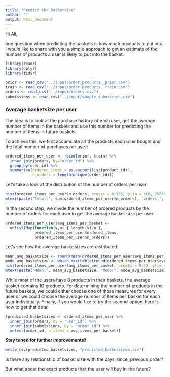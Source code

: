 ```yaml
---
title: "Predict the Basketsize"
author: ""
output: html_document
---
```


Hi All, 

one question when predicting the baskets is how much products to put into. I would like to share with you a simple approach to get an estimate of the number of products a user is likely to put into the basket.

```r
library(readr)
library(dplyr)
library(tidyr)

prior <- read_csv("../input/order_products__prior.csv")
train <- read_csv("../input/order_products__train.csv")
orders <- read_csv("../input/orders.csv")
submissions <- read_csv("../input/sample_submission.csv")
```

### Average basketsize per user 

The idea is to look at the purchase history of each user, get the average number of items in the baskets and use this number for predicting the number of items in future baskets. 

To achieve this, we first accumulate all the products each user bought and the total number of purchases per user:

```r
ordered_items_per_user <- rbind(prior, train) %>% 
  inner_join(orders, by="order_id") %>% 
  group_by(user_id) %>%
  summarise(ordered_items = as.vector(list(product_id)), 
            n_orders = length(unique(order_id))) 
```

Let's take a look at the distribution of the number of orders per user: 

```r
hist(ordered_items_per_user$n_orders, breaks = 0:105, ylim = c(0, 25000), ylab="Number of users", xlab="Number of orders", main="Orders per user")
mtext(paste("Total:", sum(ordered_items_per_user$n_orders), "orders,",  nrow(ordered_items_per_user), "users"), padj = 0.6)
```

In the second step, we divide the number of ordered products by the number of orders for each user to get the average basket size per user:  

```r
ordered_items_per_user$avg_items_per_basket <- 
  unlist(Map(function(v,n) { length(v)/n }, 
             ordered_items_per_user$ordered_items, 
             ordered_items_per_user$n_orders))
```

Let's see how the average basketsizes are distributed:

```r
mean_avg_basketsize <- round(mean(ordered_items_per_user$avg_items_per_basket), digits=2)
mode_avg_basketsize <- which.max(table(round(ordered_items_per_user$avg_items_per_basket)))
hist(ordered_items_per_user$avg_items_per_basket, breaks = 0:70, ylim = c(0, 20000), ylab="Number of users", xlab="Average basketsize", main="Average basketsize per user")
mtext(paste("Mean:", mean_avg_basketsize, "Mode:", mode_avg_basketsize), padj = 0.6)
```

While most of the users have 8 products in their baskets, the average basket contains 10 products. 
For determining the number of products in the future baskets, we could either choose one of those measures for every user or we could choose the average number of items per basket for each user individually. 
Finally, if you would like to try the second option, here is how to get that data:

```r
(predicted_basketsizes <- ordered_items_per_user %>%
  inner_join(orders, by = "user_id") %>% 
  inner_join(submissions, by = "order_id") %>%
  select(order_id, n_items = avg_items_per_basket))
```



**Stay tuned for further improvements!**



```r
write_csv(predicted_basketsizes, "predicted_basketsizes.csv")
```

Is there any relationship of basket size with the days_since_previous_order?

But what about the exact products that the user will buy in the future?

